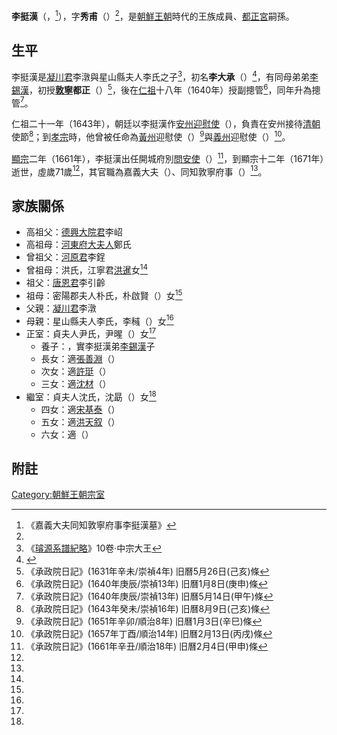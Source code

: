 '''李挺漢'''（{{lang-ko|'''이정한'''}}，{{bd|1601年|10月20日（宣祖三十四年九月二十五）|1671年|10月2日（顯宗十二年八月三十）|catIdx=L李挺漢}}<ref name="die">《嘉義大夫同知敦寧府事李挺漢墓》</ref>），字'''秀甫'''（{{lang-ko|'''수보'''}}）<ref name="inf"/>，是[[朝鮮王朝|朝鮮王朝]]時代的王族成員、[[都正宮|都正宮]]嗣孫。

==生平==
李挺漢是[[凝川君|凝川君]]李潡與星山縣夫人李氏之子<ref name="xip">《[[璿源系譜紀略|璿源系譜紀略]]》10卷·中宗大王</ref>，初名'''李大承'''（{{lang-ko|'''이대승'''}}）<ref name="inf">{{Cite web |url=http://people.aks.ac.kr/front/tabCon/ppl/pplView.aks?pplId=PPL_6JOb_A9999_1_0032665&isEQ=true&kristalSearchArea=B |title=한국역대인물 종합정보 시스템 - 한국학중앙연구원 |access-date=2015-04-08 |archive-date=2015-04-15 |archive-url=https://web.archive.org/web/20150415155424/http://people.aks.ac.kr/front/tabCon/ppl/pplView.aks?pplId=PPL_6JOb_A9999_1_0032665&isEQ=true&kristalSearchArea=B |dead-url=no }}</ref>，有同母弟弟[[李錫漢|李錫漢]]，初授'''[[敦寧府|敦寧]]都正'''（{{lang-ko|돈녕도정}}）<ref>《承政院日記》(1631年辛未/崇禎4年) 旧曆5月26日(己亥)條</ref>，後在[[朝鮮仁祖|仁祖]]十八年（1640年）授{{link-ko|五衛|오위|五衛都摠府}}副摠管<ref>《承政院日記》(1640年庚辰/崇禎13年) 旧曆1月8日(庚申)條</ref>，同年升為摠管<ref>《承政院日記》(1640年庚辰/崇禎13年) 旧曆5月14日(甲午)條</ref>。

仁祖二十一年（1643年），朝廷以李挺漢作[[安州|安州]][[迎慰使|迎慰使]]（{{lang-ko|안주영위사}}），負責在安州接待[[清朝|清朝]]使節<ref>《承政院日記》(1643年癸未/崇禎16年) 旧曆8月9日(己亥)條</ref>；到[[朝鮮孝宗|孝宗]]時，他曾被任命為[[黃州|黃州]]迎慰使（{{lang-ko|황주영위사}}）<ref>《承政院日記》(1651年辛卯/順治8年) 旧曆1月3日(辛巳)條</ref>與[[義州|義州]]迎慰使（{{lang-ko|의주영위사}}）<ref>《承政院日記》(1657年丁酉/順治14年) 旧曆2月13日(丙戌)條</ref>。

[[朝鮮顯宗|顯宗]]二年（1661年），李挺漢出任開城府別[[問安使|問安使]]（{{lang-ko|개성부별문안사}}）<ref>《承政院日記》(1661年辛丑/順治18年) 旧曆2月4日(甲申)條</ref>，到顯宗十二年（1671年）逝世，虛歲71歲<ref name="die"/>，其官職為嘉義大夫（{{lang-ko|가의대부}}）、同知敦寧府事（{{lang-ko|동지돈녕부사}}）<ref name="die"/>。

==家族關係==
*高祖父：[[德興大院君|德興大院君]]李岹
*高祖母：[[河東府大夫人|河東府大夫人]]鄭氏
*曾祖父：[[河原君|河原君]]李鋥
*曾祖母：{{link-ko|南陽郡夫人|남양군부인}}洪氏，江寧君[[洪暹|洪暹]]女<ref name="xip"/>
*祖父：[[唐恩君|唐恩君]]李引齡
*祖母：密陽郡夫人朴氏，朴啟賢（{{lang-ko|박계현}}）女<ref name="xip"/>
*父親：[[凝川君|凝川君]]李潡
*母親：星山縣夫人李氏，李稶（{{lang-ko|이욱}}）女<ref name="xip"/>
*正室：貞夫人尹氏，尹暒（{{lang-ko|윤청}}）女<ref name="xip"/>
**養子：{{link-ko|李弘逸|이홍일}}，實李挺漢弟[[李錫漢|李錫漢]]子
**長女：適[[張善淵|張善淵]]（{{lang-ko|장선연}}）
**次女：適[[許珽|許珽]]（{{lang-ko|허정}}）
**三女：適[[沈材|沈材]]（{{lang-ko|심재}}）
*繼室：貞夫人沈氏，沈勗（{{lang-ko|심욱}}）女<ref name="xip"/>
**四女：適[[宋基泰|宋基泰]]（{{lang-ko|송기태}}）
**五女：適[[洪天叙|洪天叙]]（{{lang-ko|홍천서}}）
**六女：適{{link-ko|金錫衍|김석연}}（{{lang-ko|김석연}}）

==附註==  
{{reflist}}

{{start box}}
{{s-before|父親凝川君[[李潡|李潡]]}}
{{s-title|[[都正宮|都正宮]]宗主}}
{{s-after|養子{{link-ko|李弘逸|이홍일}}}}
{{end box}}

[[Category:朝鮮王朝宗室|Category:朝鮮王朝宗室]]